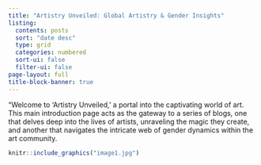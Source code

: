 ```yaml
---
title: "Artistry Unveiled: Global Artistry & Gender Insights"
listing:
  contents: posts
  sort: "date desc"
  type: grid  
  categories: numbered
  sort-ui: false
  filter-ui: false
page-layout: full 
title-block-banner: true
---
```



"Welcome to 'Artistry Unveiled,' a portal into the captivating world of art. This main introduction page acts as the gateway to a series of blogs, one that delves deep into the lives of artists, unraveling the magic they create, and another that navigates the intricate web of gender dynamics within the art community.


```r
knitr::include_graphics("image1.jpg") 
```


